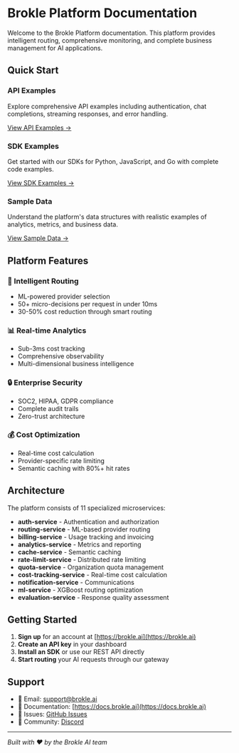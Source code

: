 # Brokle Platform Documentation

Welcome to the Brokle Platform documentation. This platform provides intelligent routing, comprehensive monitoring, and complete business management for AI applications.

## Quick Start

### API Examples
Explore comprehensive API examples including authentication, chat completions, streaming responses, and error handling.

[View API Examples →](/api-examples)

### SDK Examples  
Get started with our SDKs for Python, JavaScript, and Go with complete code examples.

[View SDK Examples →](/sdk-examples)

### Sample Data
Understand the platform's data structures with realistic examples of analytics, metrics, and business data.

[View Sample Data →](/sample-data)

## Platform Features

### 🚀 Intelligent Routing
- ML-powered provider selection
- 50+ micro-decisions per request in under 10ms
- 30-50% cost reduction through smart routing

### 📊 Real-time Analytics
- Sub-3ms cost tracking
- Comprehensive observability
- Multi-dimensional business intelligence

### 🔒 Enterprise Security
- SOC2, HIPAA, GDPR compliance
- Complete audit trails
- Zero-trust architecture

### 💰 Cost Optimization
- Real-time cost calculation
- Provider-specific rate limiting
- Semantic caching with 80%+ hit rates

## Architecture

The platform consists of 11 specialized microservices:

- **auth-service** - Authentication and authorization
- **routing-service** - ML-based provider routing
- **billing-service** - Usage tracking and invoicing
- **analytics-service** - Metrics and reporting
- **cache-service** - Semantic caching
- **rate-limit-service** - Distributed rate limiting
- **quota-service** - Organization quota management
- **cost-tracking-service** - Real-time cost calculation
- **notification-service** - Communications
- **ml-service** - XGBoost routing optimization
- **evaluation-service** - Response quality assessment

## Getting Started

1. **Sign up** for an account at [https://brokle.ai](https://brokle.ai)
2. **Create an API key** in your dashboard
3. **Install an SDK** or use our REST API directly
4. **Start routing** your AI requests through our gateway

## Support

- 📧 Email: support@brokle.ai
- 📖 Documentation: [https://docs.brokle.ai](https://docs.brokle.ai)
- 🐛 Issues: [GitHub Issues](https://github.com/brokle-ai/brokle-platform/issues)
- 💬 Community: [Discord](https://discord.gg/brokle-ai)

---

*Built with ❤️ by the Brokle AI team*